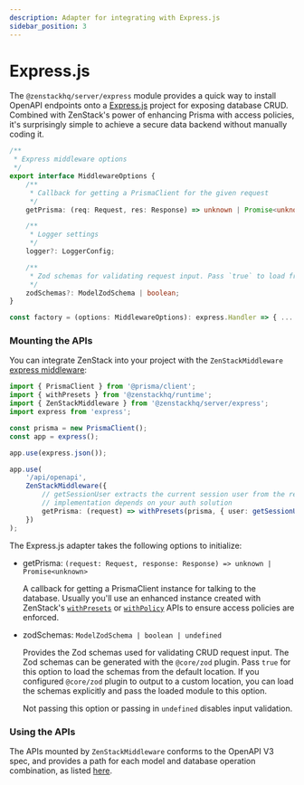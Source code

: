 ```yaml
---
description: Adapter for integrating with Express.js
sidebar_position: 3
---
```



# Express.js

The `@zenstackhq/server/express` module provides a quick way to install OpenAPI endpoints onto a [Express.js](https://expressjs.com/) project for exposing database CRUD. Combined with ZenStack's power of enhancing Prisma with access policies, it's surprisingly simple to achieve a secure data backend without manually coding it.

```ts
/**
 * Express middleware options
 */
export interface MiddlewareOptions {
    /**
     * Callback for getting a PrismaClient for the given request
     */
    getPrisma: (req: Request, res: Response) => unknown | Promise<unknown>;

    /**
     * Logger settings
     */
    logger?: LoggerConfig;

    /**
     * Zod schemas for validating request input. Pass `true` to load from standard location (need to enable `@core/zod` plugin in schema.zmodel).
     */
    zodSchemas?: ModelZodSchema | boolean;
}

const factory = (options: MiddlewareOptions): express.Handler => { ... }
```

### Mounting the APIs

You can integrate ZenStack into your project with the `ZenStackMiddleware` [express middleware](https://expressjs.com/en/guide/using-middleware.html):

```ts
import { PrismaClient } from '@prisma/client';
import { withPresets } from '@zenstackhq/runtime';
import { ZenStackMiddleware } from '@zenstackhq/server/express';
import express from 'express';

const prisma = new PrismaClient();
const app = express();

app.use(express.json());

app.use(
    '/api/openapi',
    ZenStackMiddleware({
        // getSessionUser extracts the current session user from the request, its
        // implementation depends on your auth solution
        getPrisma: (request) => withPresets(prisma, { user: getSessionUser(request) }),
    })
);
```

The Express.js adapter takes the following options to initialize:

-   getPrisma: `(request: Request, response: Response) => unknown | Promise<unknown>`

    A callback for getting a PrismaClient instance for talking to the database. Usually you'll use an enhanced instance created with ZenStack's [`withPresets`](/docs/reference/runtime-api#withpresets) or [`withPolicy`](/docs/reference/runtime-api#withpolicy) APIs to ensure access policies are enforced.

-   zodSchemas: `ModelZodSchema | boolean | undefined`

    Provides the Zod schemas used for validating CRUD request input. The Zod schemas can be generated with the `@core/zod` plugin. Pass `true` for this option to load the schemas from the default location. If you configured `@core/zod` plugin to output to a custom location, you can load the schemas explicitly and pass the loaded module to this option.

    Not passing this option or passing in `undefined` disables input validation.

### Using the APIs

The APIs mounted by `ZenStackMiddleware` conforms to the OpenAPI V3 spec, and provides a path for each model and database operation combination, as listed [here](/docs/reference/plugins/openapi#generated-api-paths).

<ApiRequest />

<ErrorHandling />
